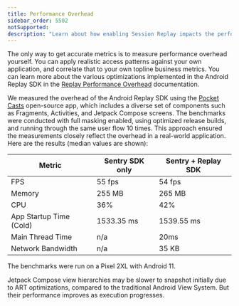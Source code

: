 ```yaml
---
title: Performance Overhead
sidebar_order: 5502
notSupported:
description: "Learn about how enabling Session Replay impacts the performance of your application."
---
```


The only way to get accurate metrics is to measure performance overhead yourself. You can apply realistic access patterns against your own application, and correlate that to your own topline business metrics. You can learn more about the various optimizations implemented in the Android Replay SDK in the [Replay Performance Overhead](/product/explore/session-replay/mobile/performance-overhead/) documentation.

We measured the overhead of the Android Replay SDK using the [Pocket Casts](https://github.com/Automattic/pocket-casts-android) open-source app, which includes a diverse set of components such as Fragments, Activities, and Jetpack Compose screens. The benchmarks were conducted with full masking enabled, using optimized release builds, and running through the same user flow 10 times. This approach ensured the measurements closely reflect the overhead in a real-world application. Here are the results (median values are shown):

| Metric                           | Sentry SDK only | Sentry + Replay SDK |
| -------------------------------- | --------------- | ------------------- |
| FPS                              | 55 fps          | 54 fps              |
| Memory                           | 255 MB          | 265 MB              |
| CPU                              | 36%             | 42%                 |
| App Startup Time (Cold)          | 1533.35 ms      | 1539.55 ms          |
| Main Thread Time                 | n/a             | 20ms                |
| Network Bandwidth                | n/a             | 35 KB               |


The benchmarks were run on a Pixel 2XL with Android 11.

<Note>

Jetpack Compose view hierarchies may be slower to snapshot initially due to ART optimizations, compared to the traditional Android View System. But their performance improves as execution progresses.

</Note>
